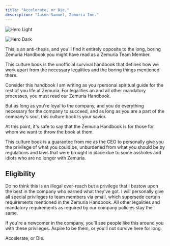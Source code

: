 ```yaml
---
title: "Accelerate, or Die."
description: "Jason Samuel, Zemuria Inc."
---
```


<img
  className="block dark:hidden"
  src="/images/hero-light.png"
  alt="Hero Light"
/>

<img
  className="hidden dark:block"
  src="/images/hero-dark.png"
  alt="Hero Dark"
/>

This is an anti-thesis, and you'll find it entirely opposite to the long, boring Zemuria Handbook you might have read as a Zemuria Team Member.

This culture book is the unofficial survival handbook that defines how we work apart from the necessary legalities and the boring things mentioned there.

Consider this handbook I am writing as you rpersonal spiritual guide for the rest of you life at Zemuria. For legalities an and all other mandatory processes, you must read our Zemuria Handbook.

But as long as you're loyal to the company, and you do everything necessary for the company to succeed, and as long as you are a part of the company's soul, this culture book is your savior.

At this point, it's safe to say that the Zemuria Handbook is for those for whom we want to throw the book at them.

This culture book is a guarantee from me as the CEO to personally give you the privilege of what you could be, unburdened from what you should be by regulations and laws that were brought in place due to some assholes and idiots who are no longer with Zemuria.

## Eligibility

Do no think this is an illegal over-reach but a privilege that i bestow upon the best in the company who earned what they've got. I will personally give all special privileges to team members via email, which supersede certain requirements mentioned in the Zemuria Handbook. All other legalities and mandatory requirements as required by our company policies stay the same.

If you're a newcomer in the company, you'll see people like this around you with these privileges. Aspire to be them, or you'll not survive here for long.

Accelerate, or Die.